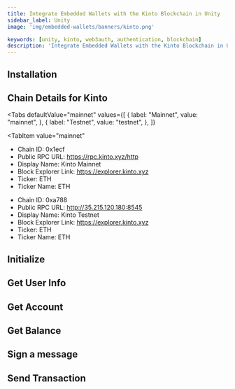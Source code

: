 ```yaml
---
title: Integrate Embedded Wallets with the Kinto Blockchain in Unity
sidebar_label: Unity
image: 'img/embedded-wallets/banners/kinto.png'

keywords: [unity, kinto, web3auth, authentication, blockchain]
description: 'Integrate Embedded Wallets with the Kinto Blockchain in Unity | Embedded Wallets'
---
```



<SEO
  title="Integrate Embedded Wallets with the Kinto Blockchain in Unity"
  description="Integrate Embedded Wallets with the Kinto Blockchain in Unity | Embedded Wallets"
  image="https://docs.metamask.io/img/embedded-wallets/banners/kinto.png"
  slug="/embedded-wallets/connect-blockchain/evm/kinto/unity"
/>

## Installation

<InstallationSnippet />

## Chain Details for Kinto

<Tabs
 defaultValue="mainnet"
  values={[
    { label: "Mainnet", value: "mainnet", },
    { label: "Testnet", value: "testnet", },
  ]}
>

<TabItem
  value="mainnet"
>

- Chain ID: 0x1ecf
- Public RPC URL: https://rpc.kinto.xyz/http
- Display Name: Kinto Mainnet
- Block Explorer Link: https://explorer.kinto.xyz
- Ticker: ETH
- Ticker Name: ETH

</TabItem>
<TabItem
  value="testnet"
>

- Chain ID: 0xa788
- Public RPC URL: http://35.215.120.180:8545
- Display Name: Kinto Testnet
- Block Explorer Link: https://explorer.kinto.xyz
- Ticker: ETH
- Ticker Name: ETH

</TabItem>
</Tabs>

## Initialize

<InitialisationSnippet />

## Get User Info

<UserInfoSnippet />

## Get Account

<GetAccountSnippet />

## Get Balance

<GetBalanceSnippet />

## Sign a message

<SignMessageSnippet />

## Send Transaction

<SendTransactionSnippet />
